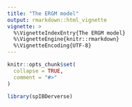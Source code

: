 ```yaml
---
title: "The ERGM model"
output: rmarkdown::html_vignette
vignette: >
  %\VignetteIndexEntry{The ERGM model}
  %\VignetteEngine{knitr::rmarkdown}
  %\VignetteEncoding{UTF-8}
---
```


```r
knitr::opts_chunk$set(
  collapse = TRUE,
  comment = "#>"
)
```

```r
library(spIBDerverse)
```
